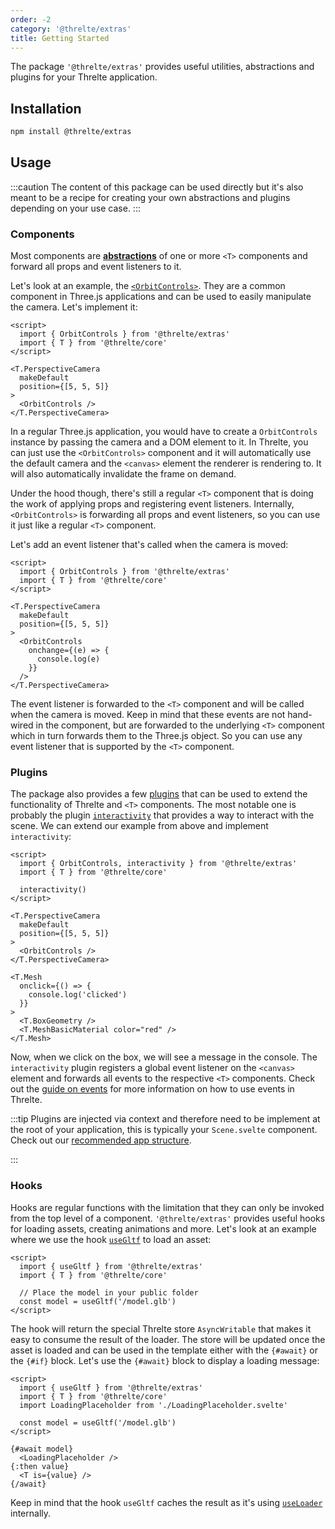 ```yaml
---
order: -2
category: '@threlte/extras'
title: Getting Started
---
```


The package `'@threlte/extras'` provides useful utilities, abstractions and plugins for your Threlte application.

## Installation

```bash title="Terminal"
npm install @threlte/extras
```

## Usage

:::caution
The content of this package can be used directly but it's also meant to be a recipe for creating
your own abstractions and plugins depending on your use case.
:::

### Components

Most components are [**abstractions**](/docs/learn/advanced/custom-abstractions) of one or more `<T>` components and forward all props and event listeners to it.

Let's look at an example, the [`<OrbitControls>`](/docs/reference/extras/orbit-controls). They are a common component in Three.js applications and can be used to easily manipulate the camera. Let's implement it:

```svelte title="Scene.svelte" {10}+
<script>
  import { OrbitControls } from '@threlte/extras'
  import { T } from '@threlte/core'
</script>

<T.PerspectiveCamera
  makeDefault
  position={[5, 5, 5]}
>
  <OrbitControls />
</T.PerspectiveCamera>
```

In a regular Three.js application, you would have to create a `OrbitControls` instance by
passing the camera and a DOM element to it. In Threlte, you can just use the `<OrbitControls>`
component and it will automatically use the default camera and the `<canvas>` element the
renderer is rendering to. It will also automatically invalidate the frame on demand.

Under the hood though, there's still a regular `<T>` component that is doing the work of
applying props and registering event listeners. Internally, `<OrbitControls>` is
forwarding all props and event listeners, so you can use it just like a regular `<T>` component.

Let's add an event listener that's called when the camera is moved:

```svelte title="Scene.svelte" {11-13}+
<script>
  import { OrbitControls } from '@threlte/extras'
  import { T } from '@threlte/core'
</script>

<T.PerspectiveCamera
  makeDefault
  position={[5, 5, 5]}
>
  <OrbitControls
    onchange={(e) => {
      console.log(e)
    }}
  />
</T.PerspectiveCamera>
```

The event listener is forwarded to the `<T>` component and will be called when the camera is moved.
Keep in mind that these events are not hand-wired in the component, but are forwarded to the
underlying `<T>` component which in turn forwards them to the Three.js object. So you can use any
event listener that is supported by the `<T>` component.

### Plugins

The package also provides a few [plugins](/docs/learn/advanced/plugins) that can be used to extend the functionality of Threlte and `<T>` components.
The most notable one is probably the plugin [`interactivity`](/docs/reference/extras/interactivity) that provides a way to interact with the scene. We can
extend our example from above and implement `interactivity`:

```svelte title="Scene.svelte" {5}+
<script>
  import { OrbitControls, interactivity } from '@threlte/extras'
  import { T } from '@threlte/core'

  interactivity()
</script>

<T.PerspectiveCamera
  makeDefault
  position={[5, 5, 5]}
>
  <OrbitControls />
</T.PerspectiveCamera>

<T.Mesh
  onclick={() => {
    console.log('clicked')
  }}
>
  <T.BoxGeometry />
  <T.MeshBasicMaterial color="red" />
</T.Mesh>
```

Now, when we click on the box, we will see a message in the console. The `interactivity` plugin
registers a global event listener on the `<canvas>` element and forwards all events to the
respective `<T>` components. Check out the [guide on events](/docs/learn/basics/events) for more
information on how to use events in Threlte.

:::tip
Plugins are injected via context and therefore need to be implement at the root of your
application, this is typically your `Scene.svelte` component. Check out our [recommended app
structure](/docs/learn/basics/context).

:::

### Hooks

Hooks are regular functions with the limitation that they can only be invoked from the top level of
a component. `'@threlte/extras'` provides useful hooks for loading assets, creating animations
and more. Let's look at an example where we use the hook [`useGltf`](/docs/reference/extras/use-gltf)
to load an asset:

```svelte title="Scene.svelte"
<script>
  import { useGltf } from '@threlte/extras'
  import { T } from '@threlte/core'

  // Place the model in your public folder
  const model = useGltf('/model.glb')
</script>
```

The hook will return the special Threlte store `AsyncWritable` that makes it easy to consume the
result of the loader. The store will be updated once the asset is loaded and can be used in the
template either with the `{#await}` or the `{#if}` block. Let's use the `{#await}` block to
display a loading message:

```svelte title="Scene.svelte"
<script>
  import { useGltf } from '@threlte/extras'
  import { T } from '@threlte/core'
  import LoadingPlaceholder from './LoadingPlaceholder.svelte'

  const model = useGltf('/model.glb')
</script>

{#await model}
  <LoadingPlaceholder />
{:then value}
  <T is={value} />
{/await}
```

Keep in mind that the hook `useGltf` caches the result as it's using
[`useLoader`](/docs/reference/core/use-loader) internally.
